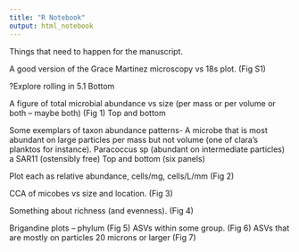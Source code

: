 ```yaml
---
title: "R Notebook"
output: html_notebook
---
```


Things that need to happen for the manuscript.

A good version of the Grace Martinez microscopy vs 18s plot. (Fig S1)

?Explore rolling in 5.1 Bottom

A figure of total microbial abundance vs size (per mass or per volume or both -- maybe both) (Fig 1)
Top and bottom

Some exemplars of taxon abundance patterns- 
A microbe that is most abundant on large particles per mass but not volume (one of clara's planktos for instance). Paracoccus sp (abundant on intermediate particles) a SAR11 (ostensibly free)
Top and bottom (six panels)

Plot each as relative abundance, cells/mg, cells/L/mm (Fig 2)

CCA of micobes vs size and location. (Fig 3)

Something about richness (and evenness). (Fig 4)

Brigandine plots -- phylum (Fig 5)
ASVs within some group. (Fig 6)
ASVs that are mostly on particles 20 microns or larger (Fig 7)



